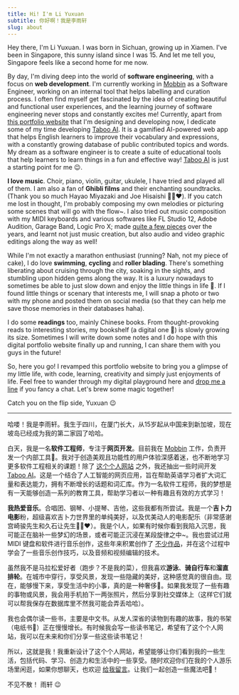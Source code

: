 ```yaml
---
title: Hi! I'm Li Yuxuan
subtitle: 你好啊！我是李雨轩
slug: about
---
```


<div className='flex w-full items-center justify-center'>
  <WavingAvatar />
</div>

Hey there, I'm Li Yuxuan. I was born in Sichuan, growing up in Xiamen. I've been in Singapore, this sunny island since I was 15. And let me tell you, Singapore feels like a second home for me now.

By day, I'm diving deep into the world of **software engineering**, with a focus on **web development**. I'm currently working in [Mobbin](https://mobbin.com) as a Software Engineer, working on an internal tool that helps labelling and curation process. I often find myself get fascinated by the idea of creating beautiful and functional user experiences, and the learning journey of software engineering never stops and constantly excites me! Currently, apart from [this portfolio website](https://liyuxuan.dev) that I'm designing and developing now, I dedicate some of my time developing [Taboo AI](https://taboo-ai.vercel.app). It is a gamified AI-powered web app that helps English learners to improve their vocabulary and expressions, with a constantly growing database of public contributed topics and words. My dream as a software engineer is to create a suite of educational tools that help learners to learn things in a fun and effective way! [Taboo AI](https://taboo-ai.vercel.app) is just a starting point for me 😉.

**I love music**. Choir, piano, violin, guitar, ukulele, I have tried and played all of them. I am also a fan of **Ghibli films** and their enchanting soundtracks. (Thank you so much Hayao Miyazaki and Joe Hisaishi 🙏🏻❤️). If you catch me lost in thought, I'm probably composing my own melodies or picturing some scenes that will go with the flow~. I also tried out music composition with my MIDI keyboards and various softwares like FL Studio 12, Adobe Audition, Garage Band, Logic Pro X; made [quite a few pieces](https://youtube.com/@bbfishstudio8837) over the years, and learnt not just music creation, but also audio and video graphic editings along the way as well!

While I'm not exactly a marathon enthusiast (running? Nah, not my piece of cake), I do love **swimming**, **cycling** and **roller blading**. There's something liberating about cruising through the city, soaking in the sights, and stumbling upon hidden gems along the way. It is a luxury nowadays to sometimes be able to just slow down and enjoy the little things in life 🌟. If I found little things or scenary that interests me, I will snap a photo or two with my phone and posted them on social media (so that they can help me save those memories in their databases haha).

I do some **readings** too, mainly Chinese books. From thought-provoking reads to interesting stories, my bookshelf (a digital one 👀) is slowly growing its size. Sometimes I will write down some notes and I do hope with this digital portfolio website finally up and running, I can share them with you guys in the future!

So, here you go! I revamped this portfolio website to bring you a glimpse of my little life, with code, learning, creativity and simply just enjoyments of life. Feel free to wander through my digital playground here and [drop me a line](/contacts) if you fancy a chat. Let's brew some magic together!

Catch you on the flip side,
Yuxuan 😉

---

哈喽！我是李雨轩。我生于四川，在厦门长大，从15岁起从中国来到新加坡，现在坡岛已经成为我的第二家园了哈哈。

白天，我是一名**软件工程师**，专注于**网页开发**。目前我在 [Mobbin](https://mobbin.com) 工作，负责开发一个内部工具🤫。我对于创造美观且功能性的用户体验深感着迷，也不断地学习更多软件工程相关的课题！除了 [这个个人网站](https://liyuxuan.dev) 之外，我还抽出一些时间开发 [Taboo AI](https://taboo-ai.vercel.app)。这是一个结合了人工智能的网页应用，旨在帮助英语学习者扩大词汇量和表达能力，拥有不断增长的话题和词汇库。作为一名软件工程师，我的梦想是有一天能够创造一系列的教育工具，帮助学习者以一种有趣且有效的方式学习！

**我热爱音乐**。合唱团、钢琴、小提琴、吉他，这些我都有所尝试。我是一个**吉卜力电影**粉，超级喜欢吉卜力世界里的单纯美好，以及优美动人的电影配乐（非常感谢宫崎骏先生和久石让先生🙏🏻❤️）。我是个I人，如果有时候你看到我陷入沉思，我可能正在脑补一些梦幻的场景，或者可能正沉浸在某段旋律之中~。我也尝试过用 MIDI 键盘和软件进行音乐创作，这些年来积累创作了 [不少作品](https://youtube.com/@bbfishstudio8837)，并在这个过程中学会了一些音乐创作技巧，以及音频和视频编辑的技术。

虽然我不是马拉松爱好者（跑步？不是我的菜），但我喜欢**游泳**、**骑自行车**和**溜直排轮**。在城市中穿行，享受风景，发现一些隐藏的美好，这种感觉真的很自由。现在，能够慢下来，享受生活中的小事，真的是一种奢侈🌟。如果我发现了一些有趣的事物或风景，我会用手机拍下一两张照片，然后分享到社交媒体上（这样它们就可以帮我保存在数据库里不然我可能会弄丢哈哈）。

我也会偶尔读一些书，主要是中文书。从发人深省的读物到有趣的故事，我的书架（电纸书👀）正在慢慢增长。有时候我会写一些读书笔记，希望有了这个个人网站，我可以在未来和你们分享一些这些读书笔记！

所以，这就是我！我重新设计了这个个人网站，希望能够让你们看到我的一些生活，包括代码、学习、创造力和生活中的一些享受。随时欢迎你们在我的个人游乐场里闲逛，如果你想聊天，也欢迎 [给我留言](/contacts)。让我们一起创造一些魔法吧🔮！

不见不散！
雨轩 😉

